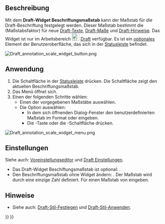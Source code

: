 <languages/>

{{Docnav/de
|[[Draft_Tray/de|Fach]]
|[[Draft_snap_widget/de|EinrastenWidget]]
|[[Draft_Workbench/de|Draft]]
|IconL=
|IconR=
|IconC=Workbench_Draft.svg
}}

{{TOCright}}

<span id="Description"></span>
==Beschreibung==

Mit dem '''Draft-Widget Beschriftungsmaßstab''' kann der Maßstab für die Draft-Beschriftung festgelegt werden. Dieser Maßstab bestimmt die {{PropertyView/de|Scale Multiplier}} (Maßstabsfaktor) für neue [[Draft_Text/de|Draft-Texte]], [[Draft_Dimension/de|Draft-Maße]] und [[Draft_Label/de|Draft-Hinweise]]. Das Widget ist nur im Arbeitsbereich [[Image:Workbench_Draft.svg|24px]] [[Draft_Workbench/de|Draft]] verfügbar. Es ist ein [[#Einstellungen|optionales]] Element der Benutzeroberfläche, das sich in der [[Status_bar/de|Statusleiste]] befindet.

[[Image:Draft_annotation_scale_widget_button.png]]
{{Caption|Das Draft-Widget Beschriftungsmaßstab}}

<span id="Usage"></span>
==Anwendung==

# Die Schaltfläche {{Button|x:x}} in der [[Status_bar/de|Statusleiste]] drücken. Die Schaltfläche zeigt den aktuellen Beschriftungsmaßstab.
# Das Menü öffnet sich.
# Einen der folgenden Schritte wählen:
#* Einen der vorgegebenen Maßstäbe auswählen.
#* Die Option {{MenuCommand|Benutzerdefiniert}} auswählen:
#** In dem sich öffnenden Dialog-Fenster den benutzerdefinierten Maßstab im Format {{Value|x:x}} oder {{Value|x<nowiki>=</nowiki>x}} eingeben.
#** Die {{KEY|Enter}}-Taste oder die {{Button|OK}}-Schaltfläche drücken.

[[Image:Draft_annotation_scale_widget_menu.png]]
{{Caption|Das Widget-Menü}}

<span id="Preferences"></span>
==Einstellungen==

Siehe auch: [[Preferences_Editor/de|Voreinstellungseditor]] und [[Draft_Preferences/de|Draft Einstellungen]].

* Das Draft-Widget Beschiftungsmaßstab ist optional: {{MenuCommand|Bearbeiten → Einstellungen... → Draft → Schnittstelle → Das Widget Beschriftungsmaßstab im Arbeitsbereich Draft anzeigen}}.
* Den Beschriftungsmaßstab ohne Widget ändern: {{MenuCommand|Werkzeuge → Parameter bearbeiten... → BaseApp → Preferences → Mod → Draft → DraftAnnotationScale}}. Der Maßstab wird durch eine einzige Zahl definiert. Für einen Maßstab von {{Value|1:50}} {{Value|0.02}} eingeben.

<span id="Notes"></span>
==Hinweise==

* Siehe auch: [[Draft_SetStyle/de|Draft-Stil-Festlegen]] und [[Draft_ApplyStyle/de|Draft-Stil-Anwenden]].


{{Docnav/de
|[[Draft_Tray/de|Fach]]
|[[Draft_snap_widget/de|EinrastenWidget]]
|[[Draft_Workbench/de|Draft]]
|IconL=
|IconR=
|IconC=Workbench_Draft.svg
}}

{{Draft Tools navi{{#translation:}}}}
{{Userdocnavi{{#translation:}}}}